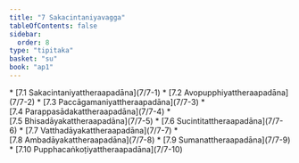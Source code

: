 ```yaml
---
title: "7 Sakacintaniyavagga"
tableOfContents: false
sidebar:
  order: 8
type: "tipitaka"
basket: "su"
book: "ap1"
---
```



<DynamicBreadcrumb />



<TableOfContents book="ap1" section="7">
* [7.1 Sakacintaniyattheraapadāna](7/7-1)
* [7.2 Avopupphiyattheraapadāna](7/7-2)
* [7.3 Paccāgamaniyattheraapadāna](7/7-3)
* [7.4 Parappasādakattheraapadāna](7/7-4)
* [7.5 Bhisadāyakattheraapadāna](7/7-5)
* [7.6 Sucintitattheraapadāna](7/7-6)
* [7.7 Vatthadāyakattheraapadāna](7/7-7)
* [7.8 Ambadāyakattheraapadāna](7/7-8)
* [7.9 Sumanattheraapadāna](7/7-9)
* [7.10 Pupphacaṅkoṭiyattheraapadāna](7/7-10)
</TableOfContents>